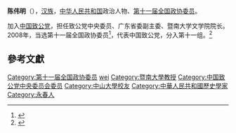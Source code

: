{{otheruse|陈伟明}}
'''陈伟明'''（{{bd|1957年||}}），[[汉族|汉族]]，[[中华人民共和国|中华人民共和国]]政治人物、[[第十一届全国政协委员|第十一届全国政协委员]]。

加入[[中国致公党|中国致公党]]，担任致公党中央委员、广东省委副主委、暨南大学文学院院长。2008年，当选第十一届全国政协委员<ref>{{cite news|title=第十一届全国政协委员名单|url=http://www.indaa.com.cn/zt/2009qglh/zxzs/200903/t20090303_127573.html|accessdate=2013-04-09|newspaper=新华社北京1月25日电 中国人民政治协商会议第十一届全国委员会委员名单(共2237人，2008年1月25日政协第十届全国委员会常务委员会第二十次会议通过)|date=2008年1月25日|deadurl=yes|archiveurl=https://web.archive.org/web/20130928014403/http://www.indaa.com.cn/zt/2009qglh/zxzs/200903/t20090303_127573.html|archivedate=2013年9月28日}}</ref>，代表中国致公党，分入第十一组。<ref>{{cite news|title=全国政协信息-陈伟明|url=http://www.cppcc.gov.cn/CMS/wylibary/showJcwyxtInfoWylibary.action?tabJcwyxt.guid=11W0003920&wytype=wjwy|accessdate=2013-04-11|newspaper=全国政协委员会}}</ref>

==參考文獻==
{{reflist}}
{{中国人物小作品}}
{{normdaten}}
{{DEFAULTSORT:chen weiming}}
[[Category:第十一届全国政协委员|Category:第十一届全国政协委员]]
[[Category:陳姓|wei]]
[[Category:暨南大學教授|Category:暨南大學教授]]
[[Category:中国致公党中央委员会委员|Category:中国致公党中央委员会委员]]
[[Category:中山大學校友|Category:中山大學校友]]
[[Category:中華人民共和國歷史學家|Category:中華人民共和國歷史學家]]
[[Category:永春人|Category:永春人]]